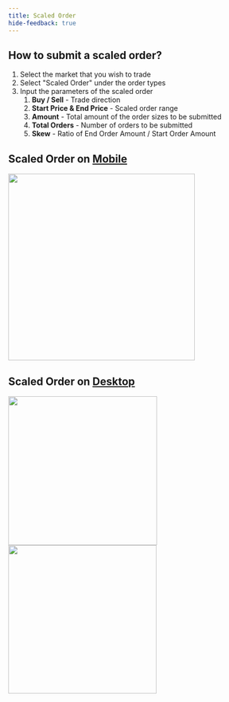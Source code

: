 ```yaml
---
title: Scaled Order
hide-feedback: true
---
```


## How to submit a scaled order?

1. Select the market that you wish to trade
2. Select "Scaled Order" under the order types
3. Input the parameters of the scaled order
   1. **Buy / Sell** - Trade direction
   2. **Start Price & End Price** - Scaled order range
   3. **Amount** - Total amount of the order sizes to be submitted
   4. **Total Orders** - Number of orders to be submitted
   5. **Skew** - Ratio of End Order Amount / Start Order Amount

## Scaled Order on [Mobile](../../../introduction/install-our-app/mobile)

<Frame caption="Mobile version: Select 'Scaled Order' and enter the parameter">
<img src="../../../../assets/IMG_4707.PNG" alt="" width="375"/>
</Frame>

## Scaled Order on [Desktop](../../../introduction/install-our-app/desktop)

<div>
<Frame caption="Select 'Scaled Order' from the dropdown">
<img src="../../../../assets/Screenshot 2024-07-31 at 4.33.04 PM.png" alt="" width="299"/>
</Frame>
 
<Frame caption="Enter the Scaled Order Parameters">
<img src="../../../../assets/Screenshot 2024-07-31 at 4.35.36 PM.png" alt="" width="298"/>
</Frame>

</div>

<Frame caption="Scaled orders submitted will show up on the Open Orders tab if successful">
<img src="../../../../assets/Screenshot 2024-07-31 at 4.36.01 PM.png" alt=""/>
</Frame>
